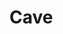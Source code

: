 
# Cave

<ProjectDetails
  region="Crownlands"
  house="House Cave"
  type="Castle"
  status="In Progress"
  warp="/warp cave"
  projectLead="IMajic"
  dateStarted="February 4, 2021"
  dateCompleted="Invalid Date"
/>
